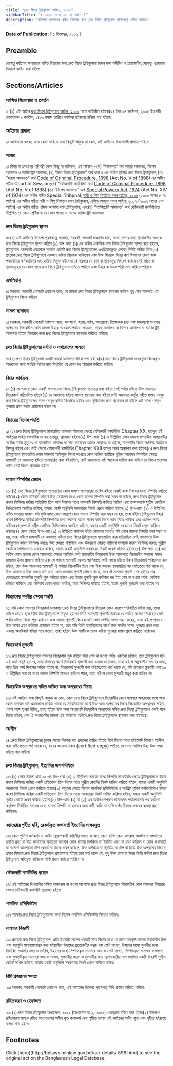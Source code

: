 ```yaml
---
title: "দ্রুত বিচার ট্রাইব্যুনাল আইন, ২০০২"
sidebarTitle: "( ২০০২ সনের ২৮ নং আইন )"
description: "কতিপয় অপরাধের ত্বরিত বিচারের জন্য দ্রুত বিচার ট্রাইব্যুনাল স্থাপনকল্পে প্রণীত আইন৷"
---
```


**Date of Publication:** [ ১ ডিসেম্বর, ২০০২ ]

## Preamble

যেহেতু কতিপয় অপরাধের ত্বরিত বিচারের জন্য দ্রুত বিচার ট্রাইব্যুনাল স্থাপন করা সমীচীন ও প্রয়োজনীয়;সেহেতু এতদ্‌দ্বারা নিম্নরূপ আইন করা হইল:-

## Sections/Articles

### সংক্ষিপ্ত শিরোনামা ও প্রবর্তন

১৷ (১) এই আইন [দ্রুত বিচার ট্রাইব্যুনাল আইন, ২০০২](/laws/volume-35/act-896 "দ্রুত বিচার ট্রাইব্যুনাল আইন, ২০০২") নামে অভিহিত হইবে৷(২) ইহা ২৪ অক্টোবর, ২০০২ ইংরেজী মোতাবেক ৯ কার্তিক, ১৪০৯ বঙ্গাব্দ তারিখে কার্যকর হইয়াছে বলিয়া গণ্য হইবে৷

### আইনের প্রাধান্য

২৷ আপাততঃ বলবত্ অন্য কোন আইনে যাহা কিছুই থাকুক না কেন, এই আইনের বিধানাবলী প্রাধান্য পাইবে৷

### সংজ্ঞা

৩৷ বিষয় বা প্রসংগের পরিপন্থী কোন কিছু না থাকিলে, এই আইনে,-(ক) “আদালত” অর্থ দায়রা আদালত, বিশেষ আদালত ও ম্যাজিষ্ট্রেট আদালত;(খ) “দ্রুত বিচার ট্রাইব্যুনাল” অর্থ ধারা ৪ এর অধীন স্থাপিত দ্রুত বিচার ট্রাইব্যুনাল;(গ) “দায়রা আদালত” অর্থ [Code of Criminal Procedure, 1898](/laws/volume-4/act-75 "Code of Criminal Procedure, 1898") (Act No. V of 1898) এর অধীন গঠিত Court of Session;(ঘ) “ফৌজদারী কার্যবিধি” অর্থ [Code of Criminal Procedure, 1898](/laws/volume-4/act-75 "Code of Criminal Procedure, 1898") (Act No. V of 1898);(ঙ) “বিশেষ আদালত” অর্থ [Special Powers Act, 1974](/laws/volume-18/act-462 "Special Powers Act, 1974") (Act No. XIV of 1974) এর অধীন গঠিত Special Tribunal, [নারী ও শিশু নির্যাতন দমন আইন, ২০০০](/laws/volume-32/act-835 "নারী ও শিশু নির্যাতন দমন আইন, ২০০০") (২০০০ সনের ৮ নং আইন) এর অধীন গঠিত নারী ও শিশু নির্যাতন দমন ট্রাইব্যুনাল, [এসিড অপরাধ দমন আইন, ২০০২](/laws/volume-35/act-883 "এসিড অপরাধ দমন আইন, ২০০২") (২০০২ সনের ২নং আইন) এর অধীন গঠিত এসিড অপরাধ দমন ট্রাইব্যুনাল; এবং(চ) “ম্যাজিষ্ট্রেট আদালত” অর্থ ফৌজদারী কার্যবিধিতে উল্লিখিত যে কোন শ্রেণীর বা যে কোন পদের বা নামের ম্যাজিষ্ট্রেট আদালত৷

### দ্রুত বিচার ট্রাইব্যুনাল স্থাপন

৪৷ (১) এই আইনের উদ্দেশ্য পূরণকল্পে সরকার, সরকারী গেজেটে প্রজ্ঞাপন দ্বারা, সমগ্র দেশের জন্য প্রয়োজনীয় সংখ্যক দ্রুত বিচার ট্রাইব্যুনাল স্থাপন করিবে৷(২) উপ-ধারা (১) এর অধীন একাধিক দ্রুত বিচার ট্রাইব্যুনাল স্থাপন করা হইলে, ট্রাইব্যুনাল গঠনকারী প্রজ্ঞাপনে সরকার প্রতিটি দ্রুত বিচার ট্রাইব্যুনালের এখতিয়ারভুক্ত এলাকা নির্দিষ্ট করিয়া দিবে৷(৩) প্রত্যেক দ্রুত বিচার ট্রাইব্যুনালে একজন করিয়া বিচারক থাকিবেন এবং উক্ত বিচারক বিচার কর্ম বিভাগের জেলা জজ পদমর্যাদার কর্মকর্তাদের মধ্য হইতে নিযুক্ত হইবেন৷(৪) সরকার যে স্থান বা স্থানসমূহ নির্ধারণ করিবে সেই স্থানে বা স্থানসমূহের যে কোন স্থানে দ্রুত বিচার ট্রাইব্যুনাল বসিতে পারিবে এবং উহার কার্যক্রম পরিচালনা করিতে পারিবে৷

### এখতিয়ার

৫৷ সরকার, সরকারী গেজেটে প্রজ্ঞাপন দ্বারা, যে মামলা দ্রুত বিচার ট্রাইব্যুনালে স্থানান্তর করিবে শুধু সেই মামলাই এই ট্রাইব্যুনাল বিচার করিবে৷

### মামলা স্থানান্তর

৬৷ সরকার, সরকারী গেজেটে প্রজ্ঞাপন দ্বারা, জনস্বার্থে, হত্যা, ধর্ষণ, আগ্নেয়াস্ত্র, বিস্ফোরক দ্রব্য এবং মাদকদ্রব্য সংক্রান্ত অপরাধের বিচারাধীন কোন মামলা উহার যে কোন পর্যায়ে ক্ষেত্রমত, দায়রা আদালত বা বিশেষ আদালত বা ম্যাজিষ্ট্রেট আদালত হইতে বিচারের জন্য দ্রুত বিচার ট্রাইব্যুনালে স্থানান্তর করিতে পারিবে৷

### দ্রুত বিচার ট্রাইব্যুনালের মর্যাদা ও দণ্ডারোপের ক্ষমতা

৭৷ (১) দ্রুত বিচার ট্রাইব্যুনাল একটি দায়রা আদালত বলিয়া গণ্য হইবে৷(২) দ্রুত বিচার ট্রাইব্যুনাল তত্কর্তৃক বিচারকৃত অপরাধের জন্য সংশ্লিষ্ট আইন দ্বারা নির্ধারিত যে কোন দণ্ড আরোপ করিতে পারিবে৷

### বিচার কার্যক্রম

৮৷ (১) যে পর্যায়ে কোন একটি মামলা দ্রুত বিচার ট্রাইব্যুনালে স্থানান্তর করা হইবে সেই পর্যায় হইতে উক্ত মামলার বিচারকার্য পরিচালিত হইবে৷(২) যে আদালত হইতে মামলা স্থানান্তর করা হইবে সেই আদালত কর্তৃক গৃহীত সাক্ষ্য-সাবুদ দ্রুত বিচার ট্রাইব্যুনালের সাক্ষ্য-সাবুদ বলিয়া বিবেচিত হইবে এবং সুবিচারের জন্য প্রয়োজন না হইলে এই সাক্ষ্য-সাবুদ পুনরায় গ্রহণ করার প্রয়োজন হইবে না৷

### বিচারের বিশেষ পদ্ধতি

৯৷ (১) দ্রুত বিচার ট্রাইব্যুনালে স্থানান্তরিত মামলার বিচারের ক্ষেত্রে ফৌজদারী কার্যবিধির Chapter XX, যতদূর এই আইনের সহিত সাংঘর্ষিক না হয় ততদূর, প্রযোজ্য হইবে৷(২) উপ-ধারা (১) এ উল্লিখিত কোন মামলা সম্পর্কিত অপরাধটির সর্বোচ্চ শাস্তি মৃত্যুদণ্ড বা যাবজ্জীবন কারাদণ্ড বা সাত বত্সরের অধিক কারাদণ্ড না হইলে, মামলাটির বিচার সংক্ষিপ্ত পদ্ধতিতে নিষ্পন্ন হইবে এবং সেই ক্ষেত্রে ফৌজদারী কার্যবিধির Chapter XXII যতদূর সম্ভব অনুসরণ করা হইবে৷(৩) দ্রুত বিচার ট্রাইব্যুনালে স্থানান্তরিত কোন মামলায় অভিযুক্ত কিংবা দণ্ডপ্রাপ্ত কোন ব্যক্তির জামিনে মুক্তির আবেদন নিষ্পত্তির ক্ষেত্রে মামলাটি যে আদালত হইতে স্থানান্তরিত করা হইয়াছিল, সেই আদালতে এই আবেদন দাখিল করা হইলে যে বিধান প্রযোজ্য হইত সেই বিধান প্রযোজ্য হইবে৷

### মামলা নিষ্পত্তির মেয়াদ

১০৷ (১) দ্রুত বিচার ট্রাইব্যুনালে স্থানান্তরিত কোন মামলা স্থানান্তরের তারিখ হইতে নব্বই কার্য দিবসের মধ্যে নিষ্পত্তি করিতে হইবে৷(২) কোন অনিবার্য কারণে উক্ত মেয়াদের মধ্যে কোন মামলা নিষ্পত্তি করা সম্ভব না হইলে, দ্রুত বিচার ট্রাইব্যুনাল কারণ লিপিবদ্ধ করিয়া অতিরিক্ত ত্রিশ কার্য দিবসের মধ্যে মামলাটি নিষ্পত্তি করিতে পারিবে এবং তত্সম্পর্কে সুপ্রীম কোর্টকে লিখিতভাবে অবহিত করিবে, যাহার একটি অনুলিপি সরকারের নিকট প্রেরণ করিতে হইবে৷(৩) উপ-ধারা (২) এ উল্লিখিত বর্ধিত সময়ের মধ্যেও যদি যুক্তিসঙ্গত কোন কারণে কোন মামলা নিষ্পত্তি করা সম্ভব না হয়, তাহা হইলে ট্রাইব্যুনাল উহার কারণ লিপিবদ্ধ করিয়া মামলাটি নিষ্পত্তির জন্য সর্বশেষ আরো পনের কার্য দিবস সময় নিতে পারিবে এবং এইরূপ সময় বর্ধিতকরণ সম্পর্কে সুপ্রীম কোর্টকে লিখিতভাবে অবহিত করিবে, যাহার একটি অনুলিপি সরকারের নিকট প্রেরণ করিতে হইবে৷(৪) কোন ক্ষেত্রে উপ-ধারা (৩) এ উল্লিখিত সর্বশেষ বর্ধিত মেয়াদের মধ্যেও যদি কোন মামলা নিষ্পত্তি করা সম্ভব না হয়, তাহা হইলে মামলাটি যে আদালত হইতে দ্রুত বিচার ট্রাইব্যুনালে স্থানান্তরিত করা হইয়াছিল সেই আদালতে উক্ত ট্রাইব্যুনাল কারণ লিপিবদ্ধ করতঃ উহা ফেরত পাঠাইবে এবং উক্তরূপে ফেরত পাঠানো সম্পর্কে কারণ লিপিবদ্ধ করতঃ সুপ্রীম কোর্টকে লিখিতভাবে অবহিত করিবে, যাহার একটি অনুলিপি সরকারের নিকট প্রেরণ করিতে হইবে৷(৫) উপ-ধারা (৪) এর অধীন কোন মামলা কোন আদালতে ফেরত আসিলে সেই মামলাটির বিচারকার্য উক্ত আদালতে বিচারাধীন অন্যান্য সকল মামলার উপর প্রাধান্য পাইবে এবং যে পর্যায়ে মামলাটি ফেরত আসিয়াছে সেই পর্যায় হইতে উহার বিচারকার্য পরিচালনা করা হইবে, যেন উক্ত আদালতে মামলাটি ঐ পর্যায়ে বিচারাধীন ছিল এবং ইহা কখনও স্থানান্তরিত হয় নাই:তবে শর্ত থাকে যে, উক্ত আদালতে উক্ত সময়ে যদি অন্য কোন মামলার শুনানী চলিতে থাকে, তবে ঐ মামলার শুনানী শেষ হইবার পর ফেরতপ্রাপ্ত মামলাটির শুনানী শুরু করিতে হইবে এবং ইহার শুনানী শুরু করিবার পর ইহা শেষ না হওয়া পর্যন্ত একটানা চলিতে থাকিবে এবং অনিবার্য কোন কারণ ব্যতীত, যাহা লিপিবদ্ধ করিতে হইবে, ইহার শুনানী মুলতবী করা যাইবে না৷

### বিচারকের বদলীর ক্ষেত্রে পদ্ধতি

১১৷ যদি কোন মামলার বিচারকার্য চলাকালে দ্রুত বিচার ট্রাইব্যুনালের বিচারক কোন কারণে পরিবর্তিত হইয়া যায়, তাহা হইলে তাহার স্থলে যিনি উক্ত ট্রাইব্যুনালে নিযুক্ত হইবেন তিনি মামলাটি পূর্ববর্তী বিচারক যে পর্যায়ে রাখিয়া গিয়াছেন সেই পর্যায় হইতে বিচার শুরু করিবেন এবং তাহার পূর্ববর্তী বিচারক যদি কোন সাক্ষীর সাক্ষ্য গ্রহণ করেন, তাহা হইলে পুনরায় উক্ত সাক্ষ্য গ্রহণ করিবার প্রয়োজন হইবে না, তবে যদি তিনি ন্যায়বিচারের স্বার্থে উক্ত সাক্ষীর সাক্ষ্য পুনরায় গ্রহণ করা একান্ত অপরিহার্য বলিয়া মনে করেন, তাহা হইলে উক্ত সাক্ষীকে তলব করিয়া পুনরায় সাক্ষ্য গ্রহণ করিতে পারিবেন৷

### বিচারকার্য মুলতবী

১২৷ দ্রুত বিচার ট্রাইব্যুনালে মামলার বিচারকার্য শুরু হইলে উহা শেষ না হওয়া পর্যন্ত একটানা চলিবে, তবে ট্রাইব্যুনাল যদি এই মর্মে সন্তুষ্ট হয় যে, ন্যায় বিচারের স্বার্থে বিচারকার্য মুলতবী করা একান্ত প্রয়োজন, তাহা হইলে স্বল্পকালীন সময়ের জন্য, যাহা তিন কার্য দিবসের অধিক হইবে না, বিচারকার্য মুলতবী করা যাইবে:তবে শর্ত থাকে যে, যদি উক্তরূপ মুলতবী ধারা ১০ এ উল্লিখিত সময়ের মধ্যে মামলা নিষ্পত্তি অসম্ভব করিতে পারে, তাহা হইলে কোন মুলতবী মঞ্জুর করা যাইবে না৷

### বিচারাধীন অপরাধের সহিত জড়িত অন্য অপরাধের বিচার

১৩৷ এই আইনে যাহা কিছুই থাকুক না কেন, কোন দ্রুত বিচার ট্রাইব্যুনালে বিচারাধীন কোন মামলার অপরাধের সঙ্গে অন্য কোন অপরাধ যদি এমনভাবে জড়িত থাকে যে ন্যায়বিচারের স্বার্থে উক্ত অন্য অপরাধের বিচার বিচারাধীন অপরাধের সহিত একই সঙ্গে হওয়া উচিত, তাহা হইলে উক্ত অন্য অপরাধটি বিচারাধীন অপরাধের সহিত দ্রুত বিচার ট্রাইব্যুনালে একই সঙ্গে বিচার হইবে, যেন ঐ অপরাধটির মামলা এই আইনের অধীনে দ্রুত বিচার ট্রাইব্যুনালে স্থানান্তর করা হইয়াছে৷

### আপীল

১৪৷ দ্রুত বিচার ট্রাইব্যুনালের চূড়ান্ত রায়ের বিরুদ্ধে রায় প্রদানের তারিখ হইতে ত্রিশ দিনের মধ্যে হাইকোর্ট বিভাগে আপীল করা যাইবে:তবে শর্ত থাকে যে, রায়ের জাবেদা নকল (certified copy) পাইতে যে সময় লাগিবে উহা উক্ত সময় হইতে বাদ যাইবে৷

### দ্রুত বিচার ট্রাইব্যুনাল, ইত্যাদির জবাবদিহিতা

১৫৷ (১) কোন মামলা ধারা ১০ এর উপ-ধারা (৩) এ উল্লিখিত সময়ের মধ্যে নিষ্পত্তি না হইবার ক্ষেত্রে ট্রাইব্যুনালকে উহার কারণ লিপিবদ্ধ করিয়া একটি প্রতিবেদন ত্রিশ দিনের মধ্যে সুপ্রীম কোর্টের নিকট দাখিল করিতে হইবে, যাহার একটি অনুলিপি সরকারের নিকট প্রেরণ করিতে হইবে৷(২) অনুরূপ ক্ষেত্রে বিশেষ পাবলিক প্রসিকিউটর ও সংশ্লিষ্ট পুলিশ কর্মকর্তাকেও উহার কারণ লিপিবদ্ধ করিয়া একটি প্রতিবেদন ত্রিশ দিনের মধ্যে সরকারের নিকট দাখিল করিতে হইবে, যাহার একটি অনুলিপি সুপ্রীম কোর্টে প্রেরণ করিতে হইবে৷(৩) উপ-ধারা (১) বা (২) এর অধীন পেশকৃত প্রতিবেদন পর্যালোচনার পর যথাযথ কর্তৃপক্ষ নির্ধারিত সময়ের মধ্যে মামলা নিষ্পত্তি না হওয়ার জন্য দায়ী ব্যক্তি বা ব্যক্তিবর্গের বিরুদ্ধে যথাযথ ব্যবস্থা গ্রহণ করিবেন৷

### ক্যামেরায় গৃহীত ছবি, রেকর্ডকৃত কথাবার্তা ইত্যাদির সাক্ষ্যমূল্য

১৬৷ কোন পুলিশ কর্মকর্তা বা আইন প্রয়োগকারী বাহিনীর সদস্য বা অন্য কোন ব্যক্তি কোন অপরাধ সংঘটন বা সংঘটনের প্রস্তুতি গ্রহণ বা উহা সংঘটনের সহায়তা সংক্রান্ত কোন ঘটনার চলচ্চিত্র বা স্থিরচিত্র ধারণ বা গ্রহণ করিলে বা কোন কথাবার্তা বা আলাপ আলোচনা টেপ রেকর্ড বা ডিস্কে ধারণ করিলে, উক্ত চলচ্চিত্র বা স্থিরচিত্র বা টেপ বা ডিস্ক উক্ত অপরাধের বিচারে প্রমাণ হিসাবে দ্রুত বিচার ট্রাইব্যুনালে গ্রহণযোগ্য হইবে:তবে শর্ত থাকে যে, শুধু উক্ত প্রমাণের উপর ভিত্তি করিয়া দ্রুত বিচার ট্রাইব্যুনাল অভিযুক্ত ব্যক্তিকে শাস্তি প্রদান করিতে পারিবে না৷

### ফৌজদারী কার্যবিধির প্রয়োগ

১৭৷ এই আইনের বিধাবালীর সহিত অসমঞ্জস না হওয়া সাপেক্ষে দ্রুত বিচার ট্রাইব্যুনালে বিচারাধীন কোন মামলার বিচারের ক্ষেত্রে ফৌজদারী কার্যবিধি প্রযোজ্য হইবে৷

### পাবলিক প্রসিকিউটর

১৮৷ সরকার দ্রুত বিচার ট্রাইব্যুনালের জন্য বিশেষ পাবলিক প্রসিকিউটর নিয়োগ করিবে৷

### মামলার বিবরণী

১৯৷ প্রত্যেক দ্রুত বিচার ট্রাইব্যুনাল, প্রতি ইংরেজী মাসের পরবর্তী সাত দিনের মধ্যে ঐ মাসে যতগুলি মামলা বিচারাধীন ছিল এবং যতগুলি মামলাস্থানান্তর করা হইয়াছিল উহাদের প্রত্যেকটির নম্বর এবং মোট সংখ্যা, উহাদের মধ্যে শুনানীর জন্য নির্ধারিত মামলার নম্বর ও তারিখ, উহাদের মধ্যে নিষ্পত্তিকৃত মামলার নম্বর ও মোট সংখ্যা, নিষ্পত্তিকৃত মামলার ফলাফল এবং মুলতবীকৃত মামলার নম্বর ও সংখ্যা, মুলতবীর কারণ ও মুলতবীর জন্য প্রার্থনাকারীর নাম সম্বলিত একটি বিবরণী সুপ্রীম কোর্টে দাখিল করিবে, যাহার একটি অনুলিপি সরকারের নিকট প্রেরণ করিতে হইবে৷

### বিধি প্রণয়নের ক্ষমতা

২০৷ সরকার, সরকারী গেজেটে প্রজ্ঞাপন দ্বারা, এই আইনের উদ্দেশ্য পূরণকল্পে বিধি প্রণয়ন করিতে পারিবে৷

### রহিতকরণ ও হেফাজত

২১৷ (১) দ্রুত বিচার ট্রাইব্যুনাল অধ্যাদেশ, ২০০২ (অধ্যাদেশ নং ১, ২০০২) এতদ্‌দ্বারা রহিত করা হইল৷(২) উক্তরূপ রহিতকরণ সত্ত্বেও রহিত অধ্যাদেশের অধীন কৃত কাজকর্ম এবং গৃহীত ব্যবস্থা এই আইনের অধীন কৃত এবং গৃহীত হইয়াছে বলিয়া গণ্য হইবে৷

## Footnotes

<Note>
  Click [here](http://bdlaws.minlaw.gov.bd/act-details-896.html) to see the original act on the Bangladesh Legal Database.
</Note>
